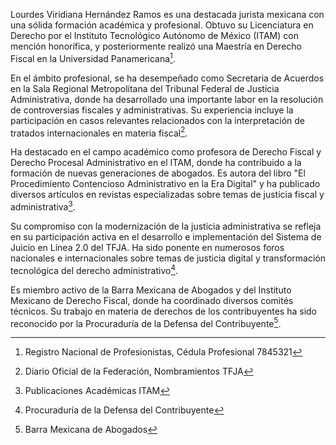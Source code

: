 Lourdes Viridiana Hernández Ramos es una destacada jurista mexicana con una sólida formación académica y profesional. Obtuvo su Licenciatura en Derecho por el Instituto Tecnológico Autónomo de México (ITAM) con mención honorífica, y posteriormente realizó una Maestría en Derecho Fiscal en la Universidad Panamericana[^cedula].

En el ámbito profesional, se ha desempeñado como Secretaria de Acuerdos en la Sala Regional Metropolitana del Tribunal Federal de Justicia Administrativa, donde ha desarrollado una importante labor en la resolución de controversias fiscales y administrativas. Su experiencia incluye la participación en casos relevantes relacionados con la interpretación de tratados internacionales en materia fiscal[^dof].

Ha destacado en el campo académico como profesora de Derecho Fiscal y Derecho Procesal Administrativo en el ITAM, donde ha contribuido a la formación de nuevas generaciones de abogados. Es autora del libro "El Procedimiento Contencioso Administrativo en la Era Digital" y ha publicado diversos artículos en revistas especializadas sobre temas de justicia fiscal y administrativa[^itam].

Su compromiso con la modernización de la justicia administrativa se refleja en su participación activa en el desarrollo e implementación del Sistema de Juicio en Línea 2.0 del TFJA. Ha sido ponente en numerosos foros nacionales e internacionales sobre temas de justicia digital y transformación tecnológica del derecho administrativo[^prodecon].

Es miembro activo de la Barra Mexicana de Abogados y del Instituto Mexicano de Derecho Fiscal, donde ha coordinado diversos comités técnicos. Su trabajo en materia de derechos de los contribuyentes ha sido reconocido por la Procuraduría de la Defensa del Contribuyente[^bma].

[^cedula]: Registro Nacional de Profesionistas, Cédula Profesional 7845321

[^dof]: Diario Oficial de la Federación, Nombramientos TFJA

[^itam]: Publicaciones Académicas ITAM

[^prodecon]: Procuraduría de la Defensa del Contribuyente

[^bma]: Barra Mexicana de Abogados
